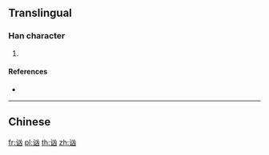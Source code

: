 {{character info/new}}
{{also|訩}}
==Translingual==

===Han character===
{{Han char|rn=149|rad=讠|as=04|sn=6|four=|canj=IVUK}}

# {{defn|Han|sort=讠04}}

====References====
* {{Han ref|kx=1188.181|hdz=63949.010|uh=8BBB|ud=35771}}

----

==Chinese==
{{zh-see|訩}}

[[fr:讻]]
[[pl:讻]]
[[th:讻]]
[[zh:讻]]